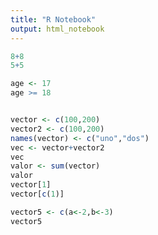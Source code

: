 ```yaml
---
title: "R Notebook"
output: html_notebook
---
```

```r
8+8
5+5
```

```r
age <- 17
age >= 18


vector <- c(100,200)
vector2 <- c(100,200)
names(vector) <- c("uno","dos")
vec <- vector+vector2
vec 
valor <- sum(vector)
valor
vector[1]
vector[c(1)]

vector5 <- c(a<-2,b<-3)
vector5
```


